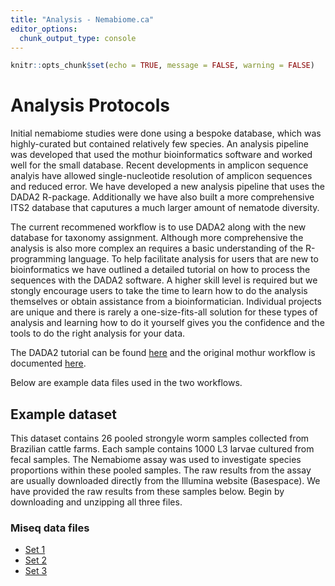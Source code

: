 ```yaml
---
title: "Analysis - Nemabiome.ca"
editor_options: 
  chunk_output_type: console
---
```


```r
knitr::opts_chunk$set(echo = TRUE, message = FALSE, warning = FALSE)
```

# Analysis Protocols 

Initial nemabiome studies were done using a bespoke database, which was highly-curated but contained relatively few species.  An analysis pipeline was developed that used the mothur bioinformatics software and worked well for the small database.  Recent developments in amplicon sequence analyis have allowed single-nucleotide resolution of amplicon sequences and reduced error.  We have developed a new analysis pipeline that uses the DADA2 R-package.  Additionally we have also built a more comprehensive ITS2 database that caputures a much larger amount of nematode diversity.  

The current recommened workflow is to use DADA2 along with the new database for taxonomy assignment.  Although more comprehensive the analysis is also more complex an requires a basic understanding of the R-programming language.  To help facilitate analysis for users that are new to bioinformatics we have outlined a detailed tutorial on how to process the sequences with the DADA2 software.  A higher skill level is required but we stongly encourage users to take the time to learn how to do the analysis themselves or obtain assistance from a bioinformatician.  Individual projects are unique and there is rarely a one-size-fits-all solution for these types of analysis and learning how to do it yourself gives you the confidence and the tools to do the right analysis for your data.

The DADA2 tutorial can be found [here](dada2_workflow.html) and the original mothur workflow is documented [here](mothur_workflow.html).

Below are example data files used in the two workflows.  


## Example dataset

This dataset contains 26 pooled strongyle worm samples collected from Brazilian cattle farms. Each sample contains 1000 L3 larvae cultured from fecal samples. The Nemabiome assay was used to investigate species proportions within these pooled samples. The raw results from the assay are usually downloaded directly from the Illumina website (Basespace). We have provided the raw results from these samples below. Begin by downloading and unzipping all three files.


### Miseq data files
- <a href="https://www.dropbox.com/s/xtwosyzfv9a6zrb/Fastq_files_set1.zip?dl=1">Set 1</a>
- <a href="https://www.dropbox.com/s/ligdhzjtuc2597y/Fastq_files_set2.zip?dl=1">Set 2</a>
- <a href="https://www.dropbox.com/s/sny2r4e2q4c59fl/Fastq_files_set3.zip?dl=1">Set 3</a>
